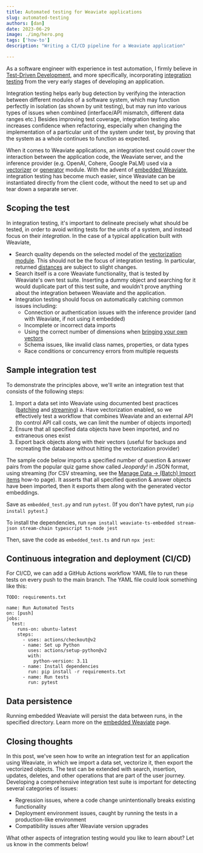 ```yaml
---
title: Automated testing for Weaviate applications
slug: automated-testing
authors: [dan]
date: 2023-06-29
image: ./img/hero.png
tags: ['how-to']
description: "Writing a CI/CD pipeline for a Weaviate application"

---
```



As a software engineer with experience in test automation, I firmly believe in [Test-Driven Development](https://en.wikipedia.org/wiki/Test-driven_development), and more specifically, incorporating [integration testing](https://en.wikipedia.org/wiki/Integration_testing) from the very early stages of developing an application.

<!-- truncate -->

Integration testing helps early bug detection by verifying the interaction between different modules of a software system, which may function perfectly in isolation (as shown by unit testing), but may run into various types of issues when combined (interface/API mismatch, different data ranges etc.) Besides improving test coverage, integration testing also increases confidence when refactoring, especially when changing the implementation of a particular unit of the system under test, by proving that the system as a whole continues to function as expected.

When it comes to Weaviate applications, an integration test could cover the interaction between the application code, the Weaviate server, and the inference provider (e.g. OpenAI, Cohere, Google PaLM) used via a [vectorizer](/developers/weaviate/modules/retriever-vectorizer-modules) or [generator](/developers/weaviate/modules/reader-generator-modules) module. With the advent of [embedded Weaviate](/developers/weaviate/installation/embedded), integration testing has become much easier, since Weaviate can be instantiated directly from the client code, without the need to set up and tear down a separate server.


## Scoping the test

In integration testing, it's important to delineate precisely what should be tested, in order to avoid writing tests for the _units_ of a system, and instead focus on their _integration_. In the case of a typical application built with Weaviate,
* Search quality depends on the selected model of the [vectorization module](/developers/weaviate/modules/retriever-vectorizer-modules). This should not be the focus of integration testing. In particular, returned [distances](../distance-metrics-in-vector-search) are subject to slight changes.
* Search itself is a core Weaviate functionality, that is tested by Weaviate's own test suite. Inserting a dummy object and searching for it would duplicate part of this test suite, and wouldn't prove anything about the integration between Weaviate and the application.
* Integration testing should focus on automatically catching common issues including:
  * Connection or authentication issues with the inference provider (and with Weaviate, if not using it embedded)
  * Incomplete or incorrect data imports
  * Using the correct number of dimensions when [bringing your own vectors](/developers/weaviate/tutorials/custom-vectors)
  * Schema issues, like invalid class names, properties, or data types
  * Race conditions or concurrency errors from multiple requests


## Sample integration test

To demonstrate the principles above, we'll write an integration test that consists of the following steps:

1. Import a data set into Weaviate using documented best practices ([batching](/developers/weaviate/manage-data/import) and [streaming](/developers/weaviate/manage-data/import#tip-stream-data-from-large-files))
  a. Have vectorization enabled, so we effectively test a workflow that combines Weaviate and an external API (to control API call costs, we can limit the number of objects imported)
2. Ensure that all specified data objects have been imported, and no extraneous ones exist
3. Export back objects along with their vectors (useful for backups and recreating the database without hitting the vectorization provider)

The sample code below imports a specified number of question & answer pairs from the popular quiz game show called *Jeopardy!* in JSON format, using streaming (for CSV streaming, see the [Manage Data -> (Batch) Import items](/developers/weaviate/manage-data/import#tip-stream-data-from-large-files) how-to page). It asserts that all specified question & answer objects have been imported, then it exports them along with the generated vector embeddings.


<Tabs groupId="languages">
  <TabItem value="py" label="Python">

  Save as `embedded_test.py` and run `pytest`. (If you don't have pytest, run `pip install pytest`.)
  <br/>

  <FilteredTextBlock
    text={PyCode}
    startMarker="# START"
    endMarker="# END"
    language="py"
  />
  </TabItem>

  <TabItem value="ts" label="TypeScript">

  To install the dependencies, run `npm install weaviate-ts-embedded stream-json stream-chain typescript ts-node jest`

  Then, save the code as `embedded_test.ts` and run `npx jest`:
  <br/>

  <FilteredTextBlock
    text={TSCode}
    startMarker="// START"
    endMarker="// END"
    language="js"
  />
  </TabItem>
</Tabs>


## Continuous integration and deployment (CI/CD)

For CI/CD, we can add a GitHub Actions workflow YAML file to run these tests on every push to the main branch. The YAML file could look something like this:

<Tabs groupId="languages">
  <TabItem value="py" label="Python">

    TODO: requirements.txt

```
name: Run Automated Tests
on: [push]
jobs:
  test:
    runs-on: ubuntu-latest
    steps:
      - uses: actions/checkout@v2
      - name: Set up Python
        uses: actions/setup-python@v2
        with:
          python-version: 3.11
      - name: Install dependencies
        run: pip install -r requirements.txt
      - name: Run tests
        run: pytest
```
  </TabItem>

  <TabItem value="ts" label="TypeScript">
  </TabItem>
</Tabs>


## Data persistence

Running embedded Weaviate will persist the data between runs, in the specified directory. Learn more on the [embedded Weaviate](/developers/weaviate/installation/embedded) page.


## Closing thoughts

In this post, we've seen how to write an integration test for an application using Weaviate, in which we import a data set, vectorize it, then export the vectorized objects. The test can be extended with search, insertion, updates, deletes, and other operations that are part of the user journey. Developing a comprehensive integration test suite is important for detecting several categories of issues:

* Regression issues, where a code change unintentionally breaks existing functionality
* Deployment environment issues, caught by running the tests in a production-like environment
* Compatibility issues after Weaviate version upgrades

What other aspects of integration testing would you like to learn about? Let us know in the comments below!



<WhatNext />
